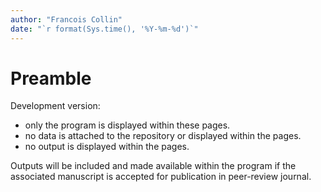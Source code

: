 ```yaml
---
author: "Francois Collin"
date: "`r format(Sys.time(), '%Y-%m-%d')`"
---
```


# Preamble {.unnumbered}

Development version:

- only the program is displayed within these pages.
- no data is attached to the repository or displayed within the pages.
- no output is displayed within the pages.

Outputs will be included and made available within the program if the
associated manuscript is accepted for publication in peer-review journal.
